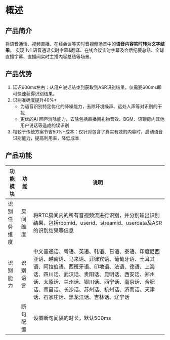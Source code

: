 # 概述

## 产品简介

将语音通话、视频直播、在线会议等实时音视频场景中的**语音内容实时转为文字结果**。
实现 1v1 语音通话实时字幕&翻译、在线会议实时字幕及会后纪要总结、全球直播字幕、直播间实时主播内容总结等场景。

## 产品优势

1. 延迟600ms左右：从用户说话结束到获取到ASR识别结果，仅需要600ms即可快速获得识别结果。
2. 识别准确度提升40%+
    - 为语音识别特定优化的降噪能力，去除环境噪声、远处人声等对识别的干扰
    - 更优的AI 回声消除能力，去除包括直播间礼物音效、BGM、语聊房内其他用户说话等造成的误识别
3. 相较于传统方案节省50%+成本：仅针对包含了真实有效的内容时，启动语音识别能力，提高利用率，降低成本

## 产品功能

| 功能模块 | 功能 | 说明 |
| --- | --- | --- |
| 识别任务维度 | 房间维度 | 将RTC房间内的所有音视频流进行识别，并分别输出识别结果，包括roomid、userid、streamid、userdata及ASR的识别结果等信息 |
| 识别能力 | 识别语言 | 中文普通话、粤语、英语、韩语、日语、泰语、印度尼西亚语、越南语、马来语、菲律宾语、葡萄牙语、土耳其语、阿拉伯语、西班牙语、印地语、法语、德语、上海话、四川话、武汉话、贵阳话、昆明话、西安话、郑州话、太原话、兰州话、银川话、西宁话、南京话、合肥话、南昌话、长沙话、苏州话、杭州话、济南话、天津话、石家庄话、黑龙江话、吉林话、辽宁话 |
| | 断句配置 | 设置断句间隔的时长，默认500ms |